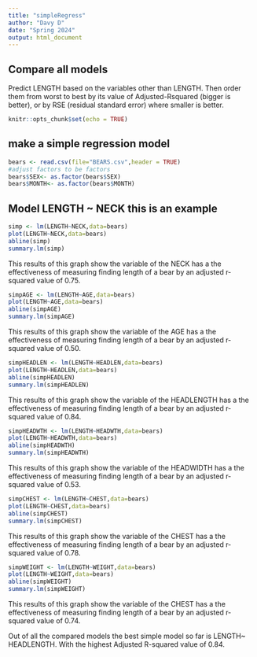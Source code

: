 ```yaml
---
title: "simpleRegress"
author: "Davy D"
date: "Spring 2024"
output: html_document
---
```

## Compare all models 
Predict LENGTH based on the variables other than LENGTH. Then order them from worst to best by its value of Adjusted-Rsquared (bigger is better), or by RSE (residual standard error) where smaller is better.

```r
knitr::opts_chunk$set(echo = TRUE)
```

## make a simple regression model

```r
bears <- read.csv(file="BEARS.csv",header = TRUE)
#adjust factors to be factors
bears$SEX<- as.factor(bears$SEX)
bears$MONTH<- as.factor(bears$MONTH)
```

## Model LENGTH ~ NECK  this is an example  

```r
simp <- lm(LENGTH~NECK,data=bears)
plot(LENGTH~NECK,data=bears)
abline(simp)
summary.lm(simp)
```

This results of this graph show the variable of the NECK has a the effectiveness of measuring finding length of a bear by an adjusted r-squared value of 0.75.

```r
simpAGE <- lm(LENGTH~AGE,data=bears)
plot(LENGTH~AGE,data=bears)
abline(simpAGE)
summary.lm(simpAGE)
```

This results of this graph show the variable of the AGE  has a the effectiveness of measuring finding length of a bear by an adjusted r-squared value of 0.50.




```r
simpHEADLEN <- lm(LENGTH~HEADLEN,data=bears)
plot(LENGTH~HEADLEN,data=bears)
abline(simpHEADLEN)
summary.lm(simpHEADLEN)
```

This results of this graph show the variable of the HEADLENGTH has a the effectiveness of measuring finding length of a bear by an adjusted r-squared value of 0.84.

```r
simpHEADWTH <- lm(LENGTH~HEADWTH,data=bears)
plot(LENGTH~HEADWTH,data=bears)
abline(simpHEADWTH)
summary.lm(simpHEADWTH)
```

This results of this graph show the variable of the HEADWIDTH  has a the effectiveness of measuring finding length of a bear by an adjusted r-squared value of 0.53.

```r
simpCHEST <- lm(LENGTH~CHEST,data=bears)
plot(LENGTH~CHEST,data=bears)
abline(simpCHEST)
summary.lm(simpCHEST)
```

This results of this graph show the variable of the CHEST has a the effectiveness of measuring finding length of a bear by an adjusted r-squared value of 0.78.

```r
simpWEIGHT <- lm(LENGTH~WEIGHT,data=bears)
plot(LENGTH~WEIGHT,data=bears)
abline(simpWEIGHT)
summary.lm(simpWEIGHT)
```

This results of this graph show the variable of the CHEST has a the effectiveness of measuring finding length of a bear by an adjusted r-squared value of 0.74.


Out of all the compared models the best simple model so far is LENGTH~ HEADLENGTH. With the highest Adjusted R-squared value of 0.84.

